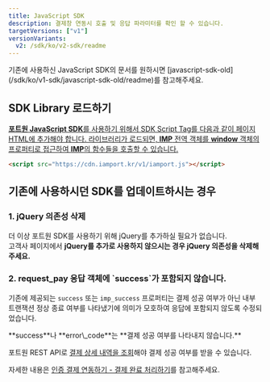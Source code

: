 ```yaml
---
title: JavaScript SDK
description: 결제창 연동시 호출 및 응답 파라미터를 확인 할 수 있습니다.
targetVersions: ["v1"]
versionVariants:
  v2: /sdk/ko/v2-sdk/readme
---
```



<Hint style="info">
  기존에 사용하신 JavaScript SDK의 문서를 원하시면 [javascript-sdk-old](/sdk/ko/v1-sdk/javascript-sdk-old/readme)를 참고해주세요.
</Hint>

## SDK Library 로드하기 <a href="#sdk-library" id="sdk-library" />

**포트원 JavaScript SDK**를 사용하기 위해서 SDK Script Tag를 다음과 같이 페이지 HTML에 추가해야
합니다. 라이브러리가 로드되면, **IMP** 전역 객체를 **window** 객체의 프로퍼티로 접근하여 **IMP**의
함수들을 호출할 수 있습니다.

```html title="HTML"
<script src="https://cdn.iamport.kr/v1/iamport.js"></script>
```

## 기존에 사용하시던 SDK를 업데이트하시는 경우

### 1. jQuery 의존성 삭제

더 이상 포트원 SDK를 사용하기 위해 jQuery를 추가하실 필요가 없습니다.\
고객사 페이지에서 **jQuery를 추가로 사용하지 않으시는 경우 jQuery 의존성을 삭제해주세요.**

### **2. request\_pay 응답 객체에 \`success\`가 포함되지 않습니다.**

기존에 제공되는 `success` 또는 `imp_success` 프로퍼티는 결제 성공 여부가 아닌 내부 트랜잭션 정상
종료 여부를 나타냈기에 의미가 모호하여 응답에 포함되지 않도록 수정되었습니다.

<Hint style="danger">
  **success**나 **error\_code**는 **결제 성공 여부를 나타내지 않습니다.**

  포트원 REST API로 [결제 상세 내역을 조회](/api/rest-v1/payment?v=v1#get%20%2Fpayments%2F%7Bimp_uid%7D)해야 결제 성공 여부를 받을 수 있습니다.

  자세한 내용은 [인증 결제 연동하기 - 결제 완료 처리하기](/opi/ko/integration/start/v1/auth?v=v1#4-결제-완료-처리하기-)를 참고해주세요.
</Hint>
